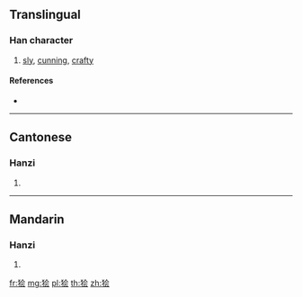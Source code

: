 {{also|獪}}
==Translingual==

===Han character===
{{Han char|rn=94|rad=犬|as=06|sn=9|four=|canj=KHOMI}}

# [[sly]], [[cunning]], [[crafty]]

====References====
* {{Han ref|kx=0711.101|hdz=21345.010|uh=72EF|ud=29423}}

----

==Cantonese==

===Hanzi===
{{yue-hanzi|jyut=|y=kui2|tra=獪}}

# {{defn|lang=yue|sort=犬06}}

----

==Mandarin==

===Hanzi===
{{cmn-hanzi|tra=獪|pin=[[huá]] ([[hua2]])|wg=hua<sup>2</sup>}}

# {{defn|lang=cmn|sort=犬06}}

[[fr:狯]]
[[mg:狯]]
[[pl:狯]]
[[th:狯]]
[[zh:狯]]
